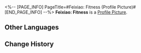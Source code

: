 <%-- [PAGE_INFO]
PageTitle=#Feixiao: Fitness (Profile Picture)#
[END_PAGE_INFO] --%>
{{Item Infobox
|title       = Feixiao: Fitness
|id          = 200127
|image       = Profile Picture Feixiao - Fitness.png{{subst:void|<!--$UPLOAD:<<SpriteOutput/ItemFigures/AvatarHead/IconHead_200127.png>-<Profile Picture Feixiao - Fitness.png>-<Item Icons>>-->}}
|type        = Profile Picture
|invCategory = 
|rarity      = 5
|effect      = 
|description = Fitness enthusiast Feixiao.
|source1     = Avatar reward obtained from unlocking [[Nameless Honor]].
}}
{{Description|''"A strong physique is the confidence to be invincible on the battlefield."''}}
'''Feixiao: Fitness''' is a [[Profile Picture]].

==Other Languages==
{{Other Languages
|en   = Feixiao: Fitness
|zhs  = 飞霄•健体
|zht  = 飛霄•健體
|ja   = 飛霄・体錬
|ko   = 비소•체력 단련
|es   = Feixiao: Aptitud física
|fr   = Feixiao&nbsp;: En forme
|ru   = Фэйсяо: Физкультура
|th   = Feixiao - ออกกำลังกาย
|vi   = Feixiao - Tập Luyện
|de   = Feixiao: Fitness
|id   = Feixiao: Kebugaran
|pt   = Feixiao: Fitness
}}

==Change History==
{{Change History|2.5}}
